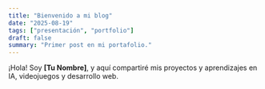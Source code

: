 ```yaml
---
title: "Bienvenido a mi blog"
date: "2025-08-19"
tags: ["presentación", "portfolio"]
draft: false
summary: "Primer post en mi portafolio."
---
```


¡Hola! Soy **[Tu Nombre]**, y aquí compartiré mis proyectos y aprendizajes en IA, videojuegos y desarrollo web.
